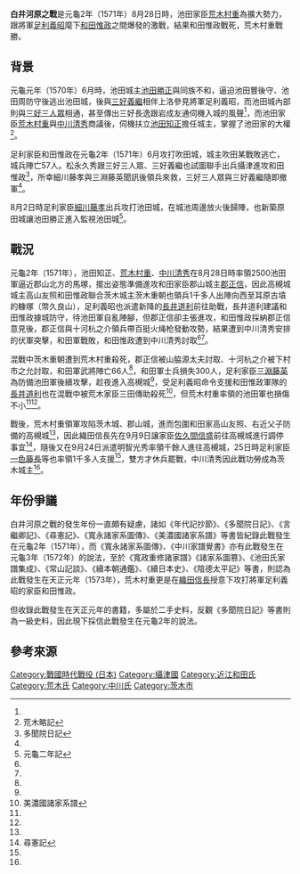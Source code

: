{{Infobox Military Conflict
|conflict=  白井河原之戰
|partof=[[日本战国|日本战国]]
|date= 元龜2年（1571年）8月28日
|place= [[河內國|河內國]]
|result= [[荒木村重|荒木村重]]獲勝，[[和田惟政|和田惟政]]戰死
|combatant1=[[荒木村重|荒木村重]]、[[中川清秀|中川清秀]]
|combatant2=[[和田惟政|和田惟政]]、[[茨木重朝|茨木重朝]]
|strength1= 3千<ref name="#1">中川家譜覺書</ref>
|strength2= 1千多<ref name="#1"/>
|casualties1 = 不明
|casualties2 = 和田惟政、茨木重朝戰死，士兵損失300人<ref name="#2">言繼卿記</ref>
}}
'''白井河原之戰'''是元龜2年（1571年）8月28日時，池田家臣[[荒木村重|荒木村重]]為擴大勢力，跟將軍[[足利義昭|足利義昭]]麾下[[和田惟政|和田惟政]]之間爆發的激戰，結果和田惟政戰死，荒木村重戰勝。
== 背景 ==
元龜元年（1570年）6月時，池田城主[[池田勝正|池田勝正]]與同族不和，逼迫池田豐後守、池田周防守後逃出池田城，後與[[三好義繼|三好義繼]]相伴上洛參見將軍足利義昭，而池田城內部則與[[三好三人眾|三好三人眾]]相通，甚至傳出三好長逸跟岩成友通伺機入城的風聲<ref name="#2"/>，而池田家臣[[荒木村重|荒木村重]]與[[中川清秀|中川清秀]]商議後，伺機扶立[[池田知正|池田知正]]擔任城主，掌握了池田家的大權<ref name="#3">荒木略記</ref>。

足利家臣和田惟政在元龜2年（1571年）6月攻打吹田城，城主吹田某戰敗逃亡，城兵陣亡57人。松永久秀跟三好三人眾、三好義繼也試圖聯手出兵攝津進攻和田惟政<ref name="#4">多聞院日記</ref>，所幸細川藤孝與三淵藤英聞訊後領兵來救，三好三人眾與三好義繼隨即撤軍<ref name="#2"/>。

8月2日時足利家臣[[細川藤孝|細川藤孝]]出兵攻打池田城，在城池周邊放火後歸陣，也新築原田城讓池田勝正進入監視池田城<ref>元龜二年記</ref>。

== 戰況 ==
元龜2年（1571年），池田知正、[[荒木村重|荒木村重]]、[[中川清秀|中川清秀]]在8月28日時率領2500池田軍逼近郡山北方的馬塚，擺出姿態準備進攻和田家臣郡山城主[[郡正信|郡正信]]，因此高槻城城主高山友照和田惟政聯合茨木城主茨木重朝也領兵1千多人出陣向西至耳原古墳的糠塚（幣久良山），足利義昭也派遣新降的[[長井道利|長井道利]]前往助戰，長井道利建議和田惟政據城防守，待池田軍自亂陣腳，但郡正信卻主張進攻，和田惟政採納郡正信意見後，郡正信與十河杭之介領兵帶百挺火绳枪發動攻勢，結果遭到中川清秀安排的伏軍突擊，和田軍戰敗，和田惟政遭到中川清秀討取<ref name="#1"/><ref name="#3"/>。

混戰中茨木重朝遭到荒木村重殺死，郡正信被山脇源太夫討取、十河杭之介被下村市之允討取，和田軍武將陣亡66人<ref name="#1"/>，和田軍士兵損失300人，足利家臣[[三淵藤英|三淵藤英]]為防備池田軍後續攻擊，趁夜進入高槻城<ref name="#2"/>，受足利義昭命令支援和田惟政軍隊的[[長井道利|長井道利]]也在混戰中被荒木家臣三田傳助殺死<ref>美濃國諸家系譜</ref>，但荒木村重率領的池田軍也損傷不小<ref name="#2"/><ref name="#4"/>。

戰後，荒木村重領軍攻陷茨木城、郡山城，進而包圍和田家高山友照、右近父子防備的高槻城<ref name="#3"/>，因此織田信長先在9月9日讓家臣[[佐久間信盛|佐久間信盛]]前往高槻城進行調停事宜<ref>尋憲記</ref>，隨後又在9月24日派遣明智光秀率領千餘人進往高槻城，25日時足利家臣[[一色藤長|一色藤長]]等也率領1千多人支援<ref name="#2"/>，雙方才休兵罷戰，中川清秀因此戰功勞成為茨木城主<ref name="#3"/>。

== 年份爭議 ==
白井河原之戰的發生年份一直頗有疑慮，諸如《年代記抄節》、《多聞院日記》、《言繼卿記》、《尋憲記》、《寬永諸家系圖傳》、《美濃國諸家系譜》等書皆紀錄此戰發生在元龜2年（1571年），而《寬永諸家系圖傳》、《中川家譜覺書》亦有此戰發生在元龜3年（1572年）的說法，至於《寬政重修諸家譜》《諸家系圖篡》、《池田氏家譜集成》、《常山記談》、《續本朝通鑑》、《續日本史》、《陰德太平記》等書，則認為此戰發生在天正元年（1573年），荒木村重更是在[[織田信長|織田信長]]授意下攻打將軍足利義昭的家臣和田惟政。

但收錄此戰發生在天正元年的書籍，多屬於二手史料，反觀《多聞院日記》等書則為一級史料，因此現下採信此戰發生在元龜2年的說法。

== 參考來源 ==
{{Reflist|3}}
[[Category:戰國時代戰役_(日本)|Category:戰國時代戰役 (日本)]]
[[Category:攝津國|Category:攝津國]]
[[Category:近江和田氏|Category:近江和田氏]]
[[Category:荒木氏|Category:荒木氏]]
[[Category:中川氏|Category:中川氏]]
[[Category:茨木市|Category:茨木市]]
